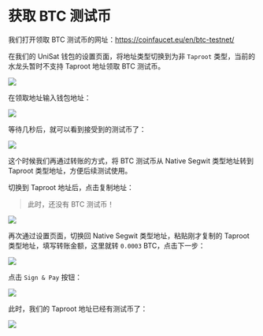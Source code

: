 # 获取 BTC 测试币

我们打开领取 BTC 测试币的网址：https://coinfaucet.eu/en/btc-testnet/

在我们的 UniSat 钱包的设置页面，将地址类型切换到为非 `Taproot` 类型，当前的水龙头暂时不支持 Taproot 地址领取 BTC 测试币。

![](/docs/get-test-coin/btc-address-type.png)

在领取地址输入钱包地址：

![](/docs/get-test-coin/btc-input-address.png)

等待几秒后，就可以看到接受到的测试币了：

![](/docs/get-test-coin/btc-received.png)

这个时候我们再通过转账的方式，将 BTC 测试币从 Native Segwit 类型地址转到 Taproot 类型地址，方便后续测试使用。

切换到 Taproot 地址后，点击复制地址：

> 此时，还没有 BTC 测试币！

![](/docs/get-test-coin/btc-taproot.png)

再次通过设置页面，切换回 Native Segwit 类型地址，粘贴刚才复制的 Taproot 类型地址，填写转账金额，这里就转 `0.0003` BTC，点击下一步：

![](/docs/get-test-coin/btc-send.png)

点击 `Sign & Pay` 按钮：

![](/docs/get-test-coin/btc-signpay.png)

此时，我们的 Taproot 地址已经有测试币了：

![](/docs/get-test-coin/btc-ok.png)
